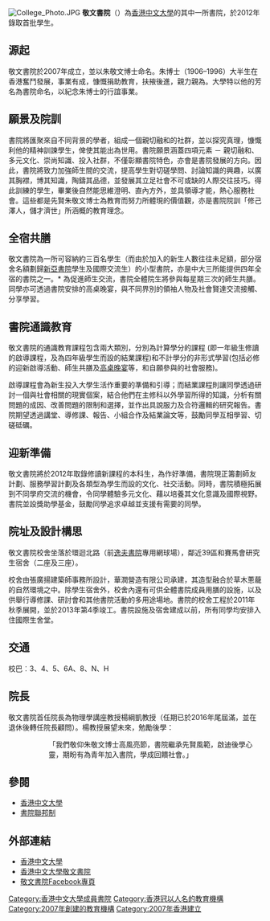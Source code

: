 {{Unreferenced|time=2021-03-31T02:12:33+00:00}}{{coord|22.425450|N|114.206621|E|display=title|format=dms}}
{{Infobox university
|name            = 敬文書院
|native_name     = {{lang|en|CW Chu College}}
|image_name      = CW Chu College Emblem.svg
|image_size      = 200px
|caption         = 敬文書院校徽
|motto           = 修己澤人，儲才濟世
|established     = 2007年
|president       = [[段崇智|段崇智]]教授
|dean            = [[王淑英_(社会学家)|王淑英]]教授
|undergrad       = 
|affiliations    = [[香港中文大學|香港中文大學]]
|free_label      = 機構級別
|free            = [[香港中文大學#機構|書院]]
|website         = {{URL|http://www.cwchu.cuhk.edu.hk}}
|logo            = 
}}

[[File:College_Photo.JPG|thumb]]
'''敬文書院'''（{{lang-en|CW Chu College}}）為[[香港中文大學|香港中文大學]]的其中一所書院，於2012年錄取首批學生。

== 源起 ==
敬文書院於2007年成立，並以朱敬文博士命名。朱博士（1906–1996）大半生在香港奮鬥發展，事業有成，慷慨捐助教育，扶掖後進，親力親為。大學特以他的芳名為書院命名，以紀念朱博士的行誼事業。

== 願景及院訓 ==
書院將匯聚來自不同背景的學者，組成一個親切融和的社群，並以探究真理，慷慨利他的精神訓諫學生，俾使其能出為世用。書院願景涵蓋四項元素 － 親切融和、多元文化、崇尚知識、投入社群，不僅彰顯書院特色，亦會是書院發展的方向。因此，書院將致力加強師生間的交流，提高學生對切磋學問、討論知識的興趣，以廣其胸襟，博其知識，陶鑄其品德，並發展其立足社會不可或缺的人際交往技巧。得此訓練的學生，畢業後自然能思維澄明、直內方外，並具領導才能，熱心服務社會。這些都是先賢朱敬文博士為教育而努力所體現的價值觀，亦是書院院訓「修己澤人，儲才濟世」所涵概的教育理念。

== 全宿共膳 ==
敬文書院為一所可容納約三百名學生（而由於加入的新生人數往往未足額，部分宿舍名額劃歸[[新亞書院|新亞書院]]學生及國際交流生）的小型書院，亦是中大三所能提供四年全宿的書院之一。<nowiki>*</nowiki>  為促進師生交流，書院全體院生將參與每星期三次的師生共膳。同學亦可透過書院安排的高桌晚宴，與不同界別的領袖人物及社會賢達交流接觸、分享學習。

== 書院通識教育 ==
敬文書院的通識教育課程包含兩大類別，分別為計算學分的課程 (即一年級生修讀的啟導課程，及為四年級學生而設的結業課程)和不計學分的非形式學習(包括必修的迎新啟導活動、師生共膳及[[高桌|高桌]][[宴會|晚宴]]等，和自願參與的社會服務)。

啟導課程會為新生投入大學生活作重要的準備和引導；而結業課程則讓同學透過研討一個與社會相關的現實個案，結合他們在主修科以外學習所得的知識，分析有關問題的成因、改善問題的限制和選擇，並作出具說服力及合符邏輯的研究報告。書院期望透過講堂、導修課、報告、小組合作及結業論文等，鼓勵同學互相學習、切磋砥礪。

== 迎新準備 ==
敬文書院將於2012年取錄修讀新課程的本科生，為作好準備，書院現正籌劃師友計劃、服務學習計劃及各類型為學生而設的文化、社交活動。同時，書院積極拓展到不同學府交流的機會，令同學體驗多元文化、藉以培養其文化意識及國際視野。書院並設獎助學基金，鼓勵同學追求卓越並支援有需要的同學。

== 院址及設計構思 ==
敬文書院校舍坐落於環迴北路（前[[逸夫書院|逸夫書院]]專用網球場），鄰近39區和賽馬會研究生宿舍（二座及三座）。

校舍由張廣揚建築師事務所設計，華潤營造有限公司承建，其造型融合於草木蔥蘢的自然環境之中。除學生宿舍外，校舍內還有可供全體書院成員用膳的設施，以及供舉行導修課、研討會和其他書院活動的多用途場地。書院的校舍工程於2011年秋季展開，並於2013年第4季竣工。書院設施及宿舍建成以前，所有同學均安排入住國際生舍堂。

== 交通 ==
校巴︰3、4、5、6A、8、N、H

== 院長 ==
敬文書院首任院長為物理學講座教授楊綱凱教授（任期已於2016年尾屆滿，並在退休後轉任院長顧問）。楊教授展望未來，勉勵後學：

::「我們敬仰朱敬文博士高風亮節，書院繼承先賢風範，啟迪後學心靈，期盼有為青年加入書院，學成回饋社會。」

==參閱==
*[[香港中文大學|香港中文大學]]
*[[書院聯邦制|書院聯邦制]]

== 外部連結 ==
*[http://www.cuhk.edu.hk/ 香港中文大學] {{Wayback|url=http://www.cuhk.edu.hk/ |date=20100309230138 }}
*[http://www.cwchu.cuhk.edu.hk/ 香港中文大學敬文書院] {{Wayback|url=http://www.cwchu.cuhk.edu.hk/ |date=20130525120624 }}
*[http://www.facebook.com/cuhkcwc/ 敬文書院Facebook專頁] {{Wayback|url=http://www.facebook.com/cuhkcwc/ |date=20191231214325 }}

{{香港中文大學}}

[[Category:香港中文大學成員書院|Category:香港中文大學成員書院]]
[[Category:香港冠以人名的教育機構|Category:香港冠以人名的教育機構]]
[[Category:2007年創建的教育機構|Category:2007年創建的教育機構]]
[[Category:2007年香港建立|Category:2007年香港建立]]